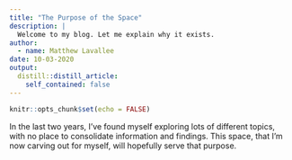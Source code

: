 ```yaml
---
title: "The Purpose of the Space"
description: |
  Welcome to my blog. Let me explain why it exists. 
author:
  - name: Matthew Lavallee
date: 10-03-2020
output:
  distill::distill_article:
    self_contained: false
---
```


```r
knitr::opts_chunk$set(echo = FALSE)
```

In the last two years, I've found myself exploring lots of different topics, with no place to consolidate information and findings. This space, that I'm now carving out for myself, will hopefully serve that purpose. 



